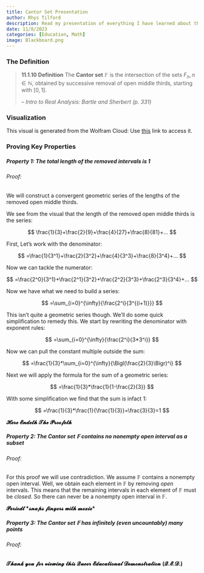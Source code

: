 ```yaml
---
title: Cantor Set Presentation
author: Rhys Tilford
description: Read my presentation of everything I have learned about the Cantor Set.
date: 11/8/2023
categories: [Education, Math]
image: Blackboard.png
---
```


### The Definition

> **11.1.10 Definition** The **Cantor set** $\mathbb{F}$ is the intersection of the sets $F_n,n\in\mathbb{N}$, obtained by successive removal of open middle thirds, starting with $[0,1]$.
>
> -- <cite>Intro to Real Analysis: Bartle and Sherbert (p. 331)</cite>

### Visualization

```{=html}
<script crossorigin src="https://unpkg.com/wolfram-notebook-embedder@0.3/dist/wolfram-notebook-embedder.min.js"></script>
```
::: {#WNE-div-fbd3d6af-86fb-4c0a-a478-71092d7c0437}
:::

```{=html}
<script>WolframNotebookEmbedder.embed("https://www.wolframcloud.com/obj/demonstrations/CantorSet-source.nb",document.getElementById("WNE-div-fbd3d6af-86fb-4c0a-a478-71092d7c0437"));</script>
```
::: callout-note
This visual is generated from the Wolfram Cloud: Use [this](https://www.wolframcloud.com/objects/demonstrations/CantorSet-source.nb) link to access it.
:::

### Proving Key Properties

##### Property 1: The total length of the removed intervals is 1

###### Proof:

We will construct a convergent geometric series of the lengths of the removed open middle thirds.

We see from the visual that the length of the removed open middle thirds is the series:

$$
\frac{1}{3}+\frac{2}{9}+\frac{4}{27}+\frac{8}{81}+...
$$

First, Let's work with the denominator:

$$
=\frac{1}{3^1}+\frac{2}{3^2}+\frac{4}{3^3}+\frac{8}{3^4}+...
$$

Now we can tackle the numerator: 

$$
=\frac{2^0}{3^1}+\frac{2^1}{3^2}+\frac{2^2}{3^3}+\frac{2^3}{3^4}+...
$$

Now we have what we need to build a series: 

$$
=\sum_{i=0}^{\infty}{\frac{2^i}{3^{(i+1)}}}
$$

This isn't quite a geometric series though. We'll do some quick simplification to remedy this. We start by rewriting the denominator with exponent rules: 

$$
=\sum_{i=0}^{\infty}{\frac{2^i}{3*3^i}}
$$

Now we can pull the constant multiple outside the sum: 

$$
=\frac{1}{3}*\sum_{i=0}^{\infty}{\Bigl(\frac{2}{3}\Bigr)^i}
$$

Next we will apply the formula for the sum of a geometric series: 

$$
=\frac{1}{3}*\frac{1}{1-\frac{2}{3}}
$$

With some simplification we find that the sum is infact $1$: 

$$
=\frac{1}{3}*\frac{1}{\frac{1}{3}}=\frac{3}{3}=1
$$

$\mathbfcal{Here}$ $\mathbfcal{Endeth}$ $\mathbfcal{The}$ $\mathbfcal{Proofeth}$

##### Property 2: The Cantor set $\mathbb{F}$ contains no nonempty open interval as a subset

###### Proof:

For this proof we will use contradiction. We assume $\mathbb{F}$ contains a nonempty open interval. Well, we obtain each element in $\mathbb{F}$ by removing *open* intervals. This means that the remaining intervals in each element of $\mathbb{F}$ must be *closed*. So there can never be a nonempty open interval in $\mathbb{F}$.

$\mathbfcal{Periodt}$ $\mathbfcal{*snaps}$ $\mathbfcal{fingers}$ $\mathbfcal{with}$ $\mathbfcal{moxie*}$

##### Property 3: The Cantor set $\mathbb{F}$ has infinitely (even uncountably) many points

###### Proof:






$\mathbfcal{Thank}$ $\mathbfcal{you}$ $\mathbfcal{for}$ $\mathbfcal{viewing}$ $\mathbfcal{this}$ $\mathbfcal{Queer}$ $\mathbfcal{Educational}$ $\mathbfcal{Demonstration}$ $\mathbfcal{(Q.E.D.)}$
